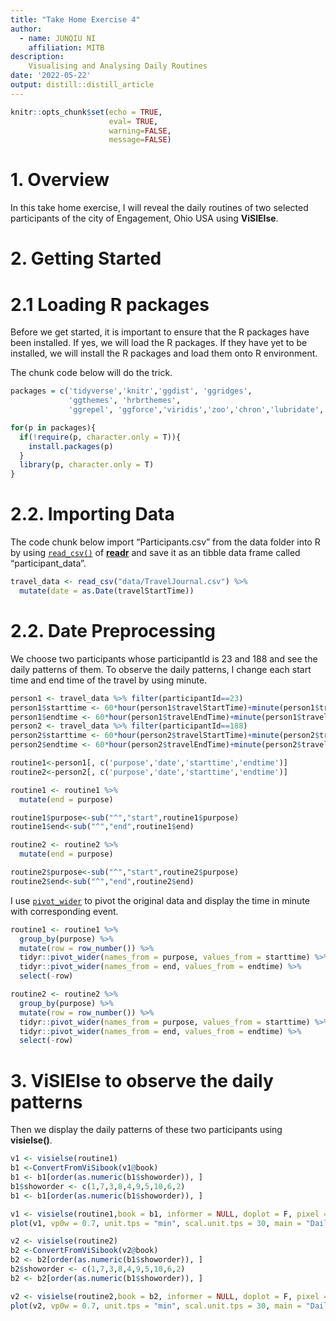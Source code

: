 ```yaml
---
title: "Take Home Exercise 4"
author: 
  - name: JUNQIU NI
    affiliation: MITB
description:
    Visualising and Analysing Daily Routines
date: '2022-05-22'
output: distill::distill_article
---
```


```r
knitr::opts_chunk$set(echo = TRUE,
                      eval= TRUE,
                      warning=FALSE,
                      message=FALSE)
```

# 1. Overview


In this take home exercise, I will reveal the daily routines of two selected participants of the city of Engagement, Ohio USA using **ViSIElse**.

# 2. Getting Started

# 2.1 Loading R packages

Before we get started, it is important to ensure that the R packages have been installed.  If yes, we will load the R packages. If they have yet to be installed, we will install the R packages and load them onto R environment.

The chunk code below will do the trick.

```r
packages = c('tidyverse','knitr','ggdist', 'ggridges',
             'ggthemes', 'hrbrthemes',
             'ggrepel', 'ggforce','viridis','zoo','chron','lubridate','ViSiElse')

for(p in packages){
  if(!require(p, character.only = T)){
    install.packages(p)
  }
  library(p, character.only = T)
}

```

# 2.2. Importing Data

The code chunk below import "Participants.csv" from the data folder into R by using [`read_csv()`](https://readr.tidyverse.org/reference/read_delim.html) of [**readr**](https://readr.tidyverse.org/index.html) and save it as an tibble data frame called "participant_data".

```r
travel_data <- read_csv("data/TravelJournal.csv") %>%
  mutate(date = as.Date(travelStartTime))
```

# 2.2. Date Preprocessing

We choose two participants whose participantId is 23 and 188 and see the daily patterns of them. To observe the daily patterns, I change each start time and end time of the travel by using minute.

```r
person1 <- travel_data %>% filter(participantId==23)
person1$starttime <- 60*hour(person1$travelStartTime)+minute(person1$travelStartTime)
person1$endtime <- 60*hour(person1$travelEndTime)+minute(person1$travelEndTime)
person2 <- travel_data %>% filter(participantId==188)
person2$starttime <- 60*hour(person2$travelStartTime)+minute(person2$travelStartTime)
person2$endtime <- 60*hour(person2$travelEndTime)+minute(person2$travelEndTime)
```


```r
routine1<-person1[, c('purpose','date','starttime','endtime')]
routine2<-person2[, c('purpose','date','starttime','endtime')]
```

```r
routine1 <- routine1 %>% 
  mutate(end = purpose)

routine1$purpose<-sub("^","start",routine1$purpose)
routine1$end<-sub("^","end",routine1$end)

routine2 <- routine2 %>% 
  mutate(end = purpose)

routine2$purpose<-sub("^","start",routine2$purpose)
routine2$end<-sub("^","end",routine2$end)

```

I use [`pivot_wider`](https://tidyr.tidyverse.org/reference/pivot_wider.html) to pivot the original data and display the time in minute with corresponding event.

```r
routine1 <- routine1 %>% 
  group_by(purpose) %>%
  mutate(row = row_number()) %>%
  tidyr::pivot_wider(names_from = purpose, values_from = starttime) %>%
  tidyr::pivot_wider(names_from = end, values_from = endtime) %>%
  select(-row)
```

```r
routine2 <- routine2 %>% 
  group_by(purpose) %>%
  mutate(row = row_number()) %>%
  tidyr::pivot_wider(names_from = purpose, values_from = starttime) %>%
  tidyr::pivot_wider(names_from = end, values_from = endtime) %>%
  select(-row)
```

# 3. ViSIEIse to observe the daily patterns

Then we display the daily patterns of these two participants using **visielse()**.

```r
v1 <- visielse(routine1)
b1 <-ConvertFromViSibook(v1@book)
b1 <- b1[order(as.numeric(b1$showorder)), ]
b1$showorder <- c(1,7,3,8,4,9,5,10,6,2) 
b1 <- b1[order(as.numeric(b1$showorder)), ]

v1 <- visielse(routine1,book = b1, informer = NULL, doplot = F, pixel = 30)
plot(v1, vp0w = 0.7, unit.tps = "min", scal.unit.tps = 30, main = "Daily Routine For Participant 23")
```
```r
v2 <- visielse(routine2)
b2 <-ConvertFromViSibook(v2@book)
b2 <- b2[order(as.numeric(b1$showorder)), ]
b2$showorder <- c(1,7,3,8,4,9,5,10,6,2) 
b2 <- b2[order(as.numeric(b1$showorder)), ]

v2 <- visielse(routine2,book = b2, informer = NULL, doplot = F, pixel = 30)
plot(v2, vp0w = 0.7, unit.tps = "min", scal.unit.tps = 30, main = "Daily Routine For Participant 188")
```